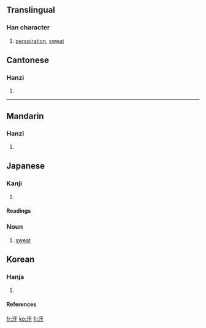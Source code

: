 ==Translingual==
===Han character===
{{Han char|rn=85|rad=水|as=03|sn=6|four=3114<sub>0</sub>|canj=水一十 (EMJ)}}
# [[perspiration]], [[sweat]]


==Cantonese==
===Hanzi===
{{yue-hanzi|jyut=|y=hon4, hon6}}
# {{defn|Cantonese}}

----
==Mandarin==
===Hanzi===
{{cmn-hanzi|pin=[[hàn]] (han4)|wg=han<sup>4</sup>}}
# {{defn|Mandarin}}

== Japanese ==
===Kanji===
{{ja-kanji|grade=|rs=水03}}
# {{defn|Japanese}} 
====Readings====
{{ja-readings|on=[[かん]] ([[kan]])|kun=[[あせ]] ([[ase]])}}
===Noun===
{{janoun|あせ|ase}}
# [[sweat]]

==Korean==
===Hanja===
{{ko-hanja|hangeul=한|eumhun=|rv=han|mr=han|y=han}}
# {{defn|Korean}}

====References====
{{Han ref|kx=0605.110|dkj=17130|dj=0999.040|hdz=31550.060|uh=6C57|ud=27735|bh=A6BD|bd=42685}}

[[fr:汗]]
[[ko:汗]]
[[fi:汗]]